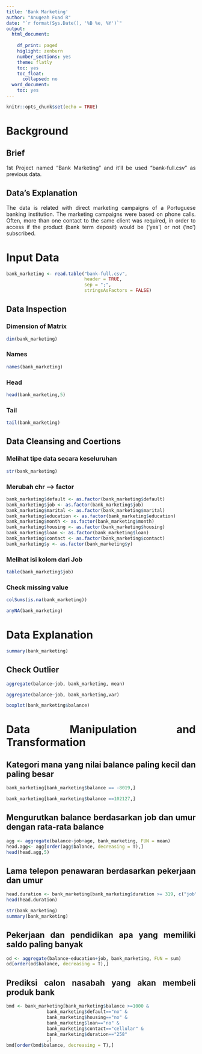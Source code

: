 ---
title: 'Bank Marketing'
author: "Anugeah Fuad R"
date: "`r format(Sys.Date(), '%B %e, %Y')`"
output:
  html_document:
   
    df_print: paged
    higlight: zenburn
    number_sections: yes
    theme: flatly
    toc: yes
    toc_float:
      collapsed: no
  word_document:
    toc: yes
---

<style>
body {
text-align: justify}
</style>

```{r setup, include=FALSE}
knitr::opts_chunk$set(echo = TRUE)
```


# Background {.tabset}

## Brief
1st Project named "Bank Marketing" and it'll be used "bank-full.csv"
as previous data.

## Data's Explanation

The data is related with direct marketing campaigns of a Portuguese banking institution. The marketing campaigns were based on phone calls. Often, more than one contact to the same client was required, in order to access if the product (bank term deposit) would be ('yes') or not ('no') subscribed.


# Input Data
```{r}
bank_marketing <- read.table("bank-full.csv",
                             header = TRUE,
                             sep = ";",
                             stringsAsFactors = FALSE)
```


## Data Inspection 

### Dimension of Matrix
```{r}
dim(bank_marketing)
```

### Names
```{r}
names(bank_marketing)
```


### Head
```{r}
head(bank_marketing,5)
```

### Tail
```{r}
tail(bank_marketing)
```


## Data Cleansing and Coertions


### Melihat tipe data secara keseluruhan
```{r}
str(bank_marketing)
```


### Merubah chr --> factor
```{r}
bank_marketing$default <- as.factor(bank_marketing$default)
bank_marketing$job <- as.factor(bank_marketing$job)
bank_marketing$marital <- as.factor(bank_marketing$marital)
bank_marketing$education <- as.factor(bank_marketing$education)
bank_marketing$month <- as.factor(bank_marketing$month)
bank_marketing$housing <- as.factor(bank_marketing$housing)
bank_marketing$loan <- as.factor(bank_marketing$loan)
bank_marketing$contact <- as.factor(bank_marketing$contact)
bank_marketing$y <- as.factor(bank_marketing$y)
```

### Melihat isi kolom dari Job
```{r}
table(bank_marketing$job)
```

### Check missing value
```{r}
colSums(is.na(bank_marketing))
```

```{r}
anyNA(bank_marketing)
```

# Data Explanation
```{r}
summary(bank_marketing)
```

## Check Outlier
```{r}
aggregate(balance~job, bank_marketing, mean)
```

```{r}
aggregate(balance~job, bank_marketing,var)
```

```{r}
boxplot(bank_marketing$balance)
```

# Data Manipulation and Transformation

## Kategori mana yang nilai balance paling kecil dan paling besar
```{r}
bank_marketing[bank_marketing$balance == -8019,]
```

```{r}
bank_marketing[bank_marketing$balance ==102127,]
```

## Mengurutkan balance berdasarkan job dan umur dengan rata-rata balance
```{r}
agg <- aggregate(balance~job+age, bank_marketing, FUN = mean)
head.agg<- agg[order(agg$balance, decreasing = T),]
head(head.agg,5)
```

## Lama telepon penawaran berdasarkan pekerjaan dan umur
```{r}
head.duration <- bank_marketing[bank_marketing$duration >= 319, c("job", "age","duration")]
head(head.duration)
```

```{r}
str(bank_marketing)
summary(bank_marketing)
```

## Pekerjaan dan pendidikan apa yang memiliki saldo paling banyak
```{r}
od <- aggregate(balance~education+job, bank_marketing, FUN = sum)
od[order(od$balance, decreasing = T),]
```



## Prediksi calon nasabah yang akan membeli produk bank
```{r}
bmd <- bank_marketing[bank_marketing$balance >=1000 &
               bank_marketing$default=="no" &
               bank_marketing$housing=="no" &
               bank_marketing$loan=="no" &
               bank_marketing$contact=="cellular" &
               bank_marketing$duration=="258"
               ,]
bmd[order(bmd$balance, decreasing = T),]
```


